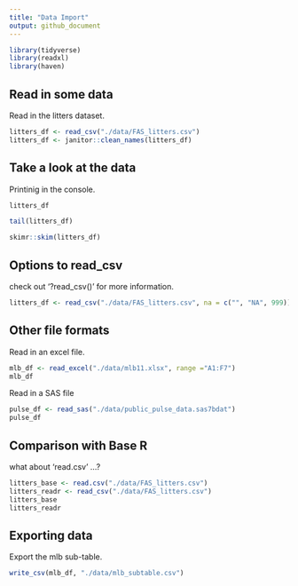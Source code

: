 ```yaml
---
title: "Data Import"
output: github_document
---
```


```r
library(tidyverse)
library(readxl)
library(haven)
```

## Read in some data

Read in the litters dataset.

```r
litters_df <- read_csv("./data/FAS_litters.csv")
litters_df <- janitor::clean_names(litters_df)
```

## Take a look at the data

Printinig in the console.

```r
litters_df
```

```r
tail(litters_df)
```

```r
skimr::skim(litters_df)
```

## Options to read_csv

check out '?read_csv()' for more information.

```r
litters_df <- read_csv("./data/FAS_litters.csv", na = c("", "NA", 999))
```

## Other file formats

Read in an excel file.

```r
mlb_df <- read_excel("./data/mlb11.xlsx", range ="A1:F7")
mlb_df
```

Read in a SAS file

```r
pulse_df <- read_sas("./data/public_pulse_data.sas7bdat")
pulse_df
```

## Comparison with Base R

what about 'read.csv' ...?

```r
litters_base <- read.csv("./data/FAS_litters.csv")
litters_readr <- read_csv("./data/FAS_litters.csv")
litters_base
litters_readr
```

## Exporting data

Export the mlb sub-table.

```r
write_csv(mlb_df, "./data/mlb_subtable.csv")
```

